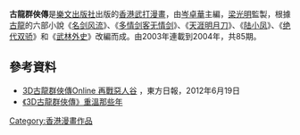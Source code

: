 {{unreferenced|time=2015-05-02T06:14:48+00:00}} '''古龍群俠傳'''是[[樂文出版社|樂文出版社]]出版的[[香港漫畫|香港武打漫畫]]，由[[岑卓華|岑卓華]]主編，[[梁光明|梁光明]]監製，根據[[古龍|古龍]]的六部小說《[[名剑风流|名剑风流]]》、《[[多情剑客无情剑|多情剑客无情剑]]》、《[[天涯明月刀|天涯明月刀]]》、《[[陆小凤|陆小凤]]》、《[[绝代双骄|绝代双骄]]》和《[[武林外史|武林外史]]》改編而成。由2003年連載到2004年，共85期。

== 參考資料 ==
*[http://orientaldaily.on.cc/cnt/lifestyle/20120619/00300_001.html 3D古龍群俠傳Online 再戰惡人谷] {{Wayback|url=http://orientaldaily.on.cc/cnt/lifestyle/20120619/00300_001.html |date=20181005211551 }}，東方日報，2012年6月19日
*[http://space.qoos.com/?action-viewnews-itemid-1247877 《3D古龍群俠傳》重溫那些年] {{Wayback|url=http://space.qoos.com/?action-viewnews-itemid-1247877 |date=20181001212643 }}

{{manga-stub}}

[[Category:香港漫畫作品|Category:香港漫畫作品]]